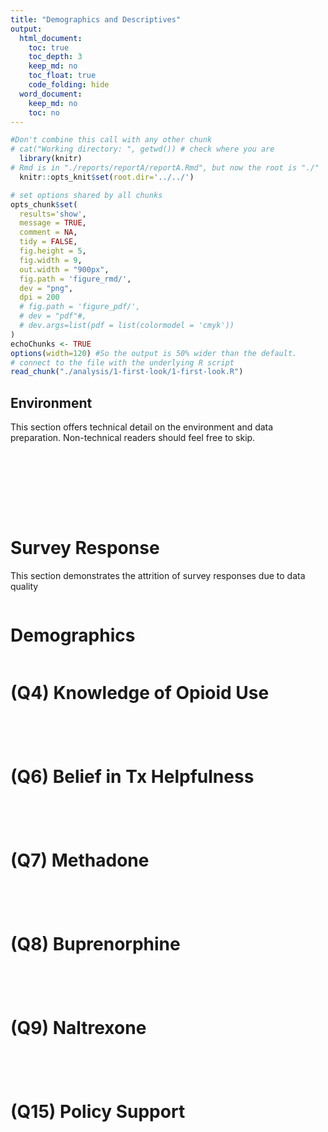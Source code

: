 ```yaml
---
title: "Demographics and Descriptives"
output:
  html_document:
    toc: true
    toc_depth: 3
    keep_md: no
    toc_float: true
    code_folding: hide
  word_document:
    keep_md: no
    toc: no
---
```


<!-- These two chunks should be added in the beginning of every .Rmd that you want to source an .R script -->
<!--  The 1st mandatory chunck  -->
<!--  Set the working directory to the repository's base directory -->
```r
#Don't combine this call with any other chunk 
# cat("Working directory: ", getwd()) # check where you are
  library(knitr)
# Rmd is in "./reports/reportA/reportA.Rmd", but now the root is "./"
  knitr::opts_knit$set(root.dir='../../') 
```

<!--  The 2nd mandatory chunck  -->
<!-- Set the report-wide options, and point to the external code file. -->
```r
# set options shared by all chunks
opts_chunk$set(
  results='show', 
  message = TRUE,
  comment = NA, 
  tidy = FALSE,
  fig.height = 5, 
  fig.width = 9, 
  out.width = "900px",
  fig.path = 'figure_rmd/',     
  dev = "png",
  dpi = 200
  # fig.path = 'figure_pdf/',     
  # dev = "pdf"#,
  # dev.args=list(pdf = list(colormodel = 'cmyk'))
)
echoChunks <- TRUE
options(width=120) #So the output is 50% wider than the default.
# connect to the file with the underlying R script  
read_chunk("./analysis/1-first-look/1-first-look.R") 
```

## Environment 
This section offers technical detail on the environment and data preparation. Non-technical readers should feel free to skip. 
```r
```

```r
```

```r
```

```r
```

```r
```

```r
```

```r
```

```r
```

# Survey Response
This section demonstrates the attrition of survey responses due to data quality
```r
```

# Demographics
```r
```

# (Q4) Knowledge of Opioid Use
```r
```

```r
```

```r
```

```r
```

# (Q6) Belief in Tx Helpfulness
```r
```

```r
```

```r
```

```r
```

# (Q7) Methadone
```r
```

```r
```

```r
```

```r
```

# (Q8) Buprenorphine
```r
```

```r
```

```r
```

```r
```

# (Q9) Naltrexone
```r
```

```r
```

```r
```

```r
```

# (Q15) Policy Support
```r
```

```r
```

```r
```

```r
```




